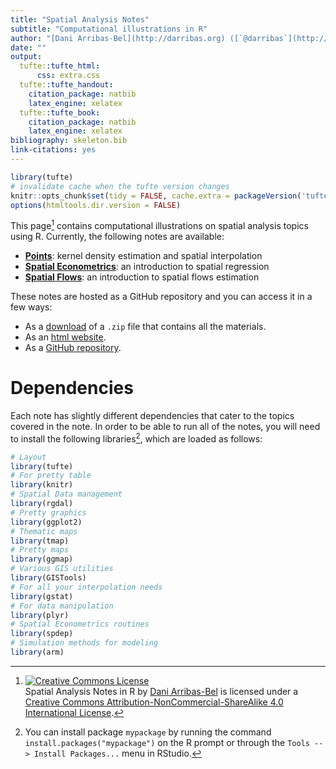 ```yaml
---
title: "Spatial Analysis Notes"
subtitle: "Computational illustrations in R"
author: "[Dani Arribas-Bel](http://darribas.org) ([`@darribas`](http://twitter.com/darribas))"
date: ""
output:
  tufte::tufte_html:
      css: extra.css
  tufte::tufte_handout:
    citation_package: natbib
    latex_engine: xelatex
  tufte::tufte_book:
    citation_package: natbib
    latex_engine: xelatex
bibliography: skeleton.bib
link-citations: yes
---
```


```r
library(tufte)
# invalidate cache when the tufte version changes
knitr::opts_chunk$set(tidy = FALSE, cache.extra = packageVersion('tufte'))
options(htmltools.dir.version = FALSE)
```

This page^[<a rel="license" href="http://creativecommons.org/licenses/by-nc-sa/4.0/"><img alt="Creative Commons License" style="border-width:0" src="https://i.creativecommons.org/l/by-nc-sa/4.0/88x31.png" /></a><br /><span xmlns:dct="http://purl.org/dc/terms/" property="dct:title">Spatial Analysis Notes in R</span> by <a xmlns:cc="http://creativecommons.org/ns#" href="http://darribas.org" property="cc:attributionName" rel="cc:attributionURL">Dani Arribas-Bel</a> is licensed under a <a rel="license" href="http://creativecommons.org/licenses/by-nc-sa/4.0/">Creative Commons Attribution-NonCommercial-ShareAlike 4.0 International License</a>.] contains computational illustrations on spatial analysis topics using R. Currently, the following notes are available:

* [**Points**](points.html): kernel density estimation and spatial interpolation
* [**Spatial Econometrics**](sp_eco.html): an introduction to spatial regression
* [**Spatial Flows**](flows.html): an introduction to spatial flows estimation

These notes are hosted as a GitHub repository and you can access it in a few
ways:

* As a [download](https://github.com/darribas/spa_notes/archive/master.zip) of a `.zip` file that contains all the materials.
* As an [html
  website](http://darribas.org/spa_notes/).
* As a [GitHub repository](https://github.com/darribas/spa_notes).

# Dependencies

Each note has slightly different dependencies that cater to the topics covered in the note. In order to be able to run all of the notes, you will need to install the following libraries^[You can install package `mypackage` by running the command `install.packages("mypackage")` on the R prompt or through the `Tools --> Install Packages...` menu in RStudio.], which are loaded as follows:

```r
# Layout
library(tufte)
# For pretty table
library(knitr)
# Spatial Data management
library(rgdal)
# Pretty graphics
library(ggplot2)
# Thematic maps
library(tmap)
# Pretty maps
library(ggmap)
# Various GIS utilities
library(GISTools)
# For all your interpolation needs
library(gstat)
# For data manipulation
library(plyr)
# Spatial Econometrics routines
library(spdep)
# Simulation methods for modeling
library(arm)
```

